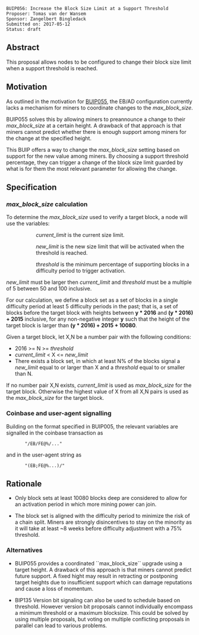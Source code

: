 <pre>
BUIP056: Increase the Block Size Limit at a Support Threshold
Proposer: Tomas van der Wansem
Sponsor: Zangelbert Bingledack
Submitted on: 2017-05-12
Status: draft
</pre>


==Abstract==

This proposal allows nodes to be configured to change their block size limit when a support threshold is reached.


==Motivation==

As outlined in the motivation for [[055.mediawiki|BUIP055]], the EB/AD configuration currently lacks a mechanism for miners to coordinate changes to the ''max_block_size''.

BUIP055 solves this by allowing miners to preannounce a change to their ''max_block_size'' at a certain height. A drawback of that approach is that miners cannot predict whether there is enough support among miners for the change at the specified height.

This BUIP offers a way to change the ''max_block_size'' setting based on support for the new value among miners. By choosing a support threshold percentage, they can trigger a change of the block size limit guarded by what is for them the most relevant parameter for allowing the change.


==Specification==

===''max_block_size'' calculation===

To determine the ''max_block_size'' used to verify a target block, a node will use the variables:

:: ''current_limit'' is the current size limit.

:: ''new_limit'' is the new size limit that will be activated when the threshold is reached.

:: ''threshold'' is the minimum percentage of supporting blocks in a difficulty period to trigger activation.


''new_limit'' must be larger then ''current_limit'' and ''threshold'' must be a multiple of 5 between 50 and 100 inclusive.

For our calculation, we define a block set as a set of blocks in a single difficulty period at least 5 difficulty periods in the past; that is, a set of blocks before the target block with heights between '''y * 2016''' and '''(y * 2016) + 2015''' inclusive, for any non-negative integer '''y''' such that the height of the target block is larger than '''(y * 2016) + 2015 + 10080'''.

Given a target block, let X,N be a number pair with the following conditions:

* 2016 >= N >= ''threshold''
* ''current_limit'' < X <= ''new_limit''
* There exists a block set, in which at least N% of the blocks signal a ''new_limit'' equal to or larger than X and a ''threshold'' equal to or smaller than N.

If no number pair X,N exists, ''current_limit'' is used as ''max_block_size'' for the target block. Otherwise the highest value of X from all X,N pairs is used as the ''max_block_size'' for the target block.

===Coinbase and user-agent signalling===

Building on the format specified in BUIP005, the relevant variables are signalled
in the coinbase transaction as

        "/EB<current_limit_MB>/FE<new_limit_MB>@<threshold>%/..."

and in the user-agent string as

        "<user-agent>(EB<current_limit_MB>;FE<new_limit_MB>@<threshold>%...)/"


==Rationale==

* Only block sets at least 10080 blocks deep are considered to allow for an activation period in which more mining power can join.

* The block set is aligned with the difficulty period to minimize the risk of a chain split. Miners are strongly disincentives to stay on the minority as it will take at least ~8 weeks before difficulty adjustment with a 75% threshold.

===Alternatives===

* BUIP055 provides a coordinated ``max_block_size`` upgrade using a target height. A drawback of this approach is that miners cannot predict future support. A fixed hight may result in retracting or postponing target heights due to insufficient support which can damage reputations and cause a loss of momentum.

* BIP135 Version bit signaling can also be used to schedule based on threshold. However version bit proposals cannot individually encompass a minimum threshold or a maximum blocksize. This could be solved by using multiple proposals, but voting on multiple conflicting proposals in parallel can lead to various problems.


